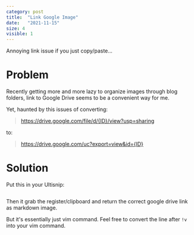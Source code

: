 ```yaml
---
category: post
title:  "Link Google Image"
date:   "2021-11-15"
size: 4
visible: 1
---
```


Annoying link issue if you just copy/paste...

# Problem

Recently getting more and more lazy to organize images through blog folders, link to Google Drive seems to be a convenient way for me.

Yet, haunted by this issues of converting:
> https://drive.google.com/file/d/{ID}/view?usp=sharing

to:

> https://drive.google.com/uc?export=view&id={ID}

# Solution
Put this in your Ultisnip:
```

```

Then it grab the register/clipboard and return the correct google drive link as markdown image.

But it's essentially just vim command. Feel free to convert the line after `!v` into your vim command.

